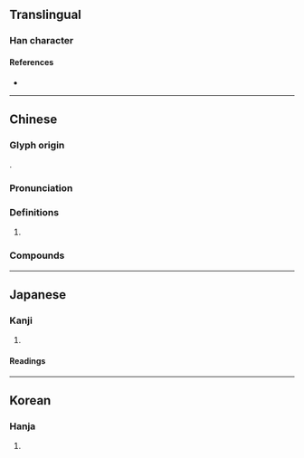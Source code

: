 {{character info}}
==Translingual==

===Han character===
{{Han char|rn=9|rad=人|as=05|sn=7|four=27233|canj=OHEY|ids=⿰亻冬}}

====References====
* {{Han ref|kx=0099.120|dkj=00522|dj=0211.030|hdz=10137.070|uh=4F5F|ud=20319|bh=CA63|bd=51811}}

----

==Chinese==
{{zh-forms}}

===Glyph origin===
{{Han etym}}
{{Han compound|人|冬|ls=psc|c1=s|c2=p|t1=man}}.

===Pronunciation===
{{zh-pron
|m=tóng
|ma=y
|c=tung4
|mc=y
|oc=y
|cat=pn
}}

===Definitions===
{{zh-hanzi}}

# {{surname|zh}}

===Compounds===
{{zh-der|佟夷}}

----

==Japanese==

===Kanji===
{{ja-kanji|grade=|rs=人05}}

# {{rfdef|ja|sort=人05}}

====Readings====
{{ja-readings
|goon=ず<づ
|kanon=とう
}}

----

==Korean==

===Hanja===
{{ko-hanja|hangeul=퉁|rv=tung|mr=t'ung}}

# {{rfdef|ko|sort=人05}}